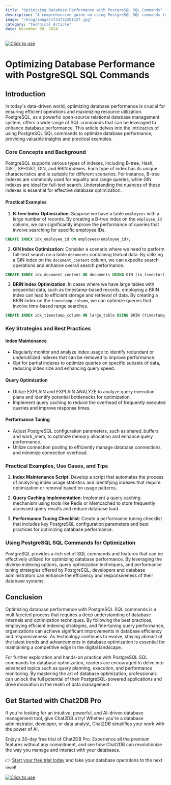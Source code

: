 ```yaml
---
title: "Optimizing Database Performance with PostgreSQL SQL Commands"
description: "A comprehensive guide on using PostgreSQL SQL commands to optimize database performance, covering key strategies, techniques, and practical examples."
image: "/blog/image/1733732281427.jpg"
category: "Technical Article"
date: December 09, 2024
---
```

[![Click to use](/image/blog/bg/chat2db1.png)](https://app.chat2db.ai/)
# Optimizing Database Performance with PostgreSQL SQL Commands


<Authors date="December 09, 2024">
  <Author name="Aiden Stone" link="https://chat2db.ai" />
</Authors>

## Introduction

In today's data-driven world, optimizing database performance is crucial for ensuring efficient operations and maximizing resource utilization. PostgreSQL, as a powerful open-source relational database management system, offers a wide range of SQL commands that can be leveraged to enhance database performance. This article delves into the intricacies of using PostgreSQL SQL commands to optimize database performance, providing valuable insights and practical examples.

### Core Concepts and Background

PostgreSQL supports various types of indexes, including B-tree, Hash, GiST, SP-GiST, GIN, and BRIN indexes. Each type of index has its unique characteristics and is suitable for different scenarios. For instance, B-tree indexes are commonly used for equality and range queries, while GIN indexes are ideal for full-text search. Understanding the nuances of these indexes is essential for effective database optimization.

#### Practical Examples

1. **B-tree Index Optimization**: Suppose we have a table `employees` with a large number of records. By creating a B-tree index on the `employee_id` column, we can significantly improve the performance of queries that involve searching for specific employee IDs.

```sql
CREATE INDEX idx_employee_id ON employees(employee_id);
```

2. **GIN Index Optimization**: Consider a scenario where we need to perform full-text search on a table `documents` containing textual data. By utilizing a GIN index on the `document_content` column, we can expedite search operations and enhance overall search performance.

```sql
CREATE INDEX idx_document_content ON documents USING GIN (to_tsvector('english', document_content));
```

3. **BRIN Index Optimization**: In cases where we have large tables with sequential data, such as timestamp-based records, employing a BRIN index can lead to efficient storage and retrieval of data. By creating a BRIN index on the `timestamp_column`, we can optimize queries that involve time-based range searches.

```sql
CREATE INDEX idx_timestamp_column ON large_table USING BRIN (timestamp_column);
```

### Key Strategies and Best Practices

#### Index Maintenance

- Regularly monitor and analyze index usage to identify redundant or underutilized indexes that can be removed to improve performance.
- Opt for partial indexes to optimize queries on specific subsets of data, reducing index size and enhancing query speed.

#### Query Optimization

- Utilize EXPLAIN and EXPLAIN ANALYZE to analyze query execution plans and identify potential bottlenecks for optimization.
- Implement query caching to reduce the overhead of frequently executed queries and improve response times.

#### Performance Tuning

- Adjust PostgreSQL configuration parameters, such as shared_buffers and work_mem, to optimize memory allocation and enhance query performance.
- Utilize connection pooling to efficiently manage database connections and minimize connection overhead.

### Practical Examples, Use Cases, and Tips

1. **Index Maintenance Script**: Develop a script that automates the process of analyzing index usage statistics and identifying indexes that require optimization or removal based on usage patterns.

2. **Query Caching Implementation**: Implement a query caching mechanism using tools like Redis or Memcached to store frequently accessed query results and reduce database load.

3. **Performance Tuning Checklist**: Create a performance tuning checklist that includes key PostgreSQL configuration parameters and best practices for optimizing database performance.

### Using PostgreSQL SQL Commands for Optimization

PostgreSQL provides a rich set of SQL commands and features that can be effectively utilized for optimizing database performance. By leveraging the diverse indexing options, query optimization techniques, and performance tuning strategies offered by PostgreSQL, developers and database administrators can enhance the efficiency and responsiveness of their database systems.

## Conclusion

Optimizing database performance with PostgreSQL SQL commands is a multifaceted process that requires a deep understanding of database internals and optimization techniques. By following the best practices, employing efficient indexing strategies, and fine-tuning query performance, organizations can achieve significant improvements in database efficiency and responsiveness. As technology continues to evolve, staying abreast of the latest trends and advancements in database optimization is essential for maintaining a competitive edge in the digital landscape.

For further exploration and hands-on practice with PostgreSQL SQL commands for database optimization, readers are encouraged to delve into advanced topics such as query planning, execution, and performance monitoring. By mastering the art of database optimization, professionals can unlock the full potential of their PostgreSQL-powered applications and drive innovation in the realm of data management.

## Get Started with Chat2DB Pro

If you're looking for an intuitive, powerful, and AI-driven database management tool, give Chat2DB a try! Whether you're a database administrator, developer, or data analyst, Chat2DB simplifies your work with the power of AI.

Enjoy a 30-day free trial of Chat2DB Pro. Experience all the premium features without any commitment, and see how Chat2DB can revolutionize the way you manage and interact with your databases.

👉 [Start your free trial today](https://app.chat2db.ai/) and take your database operations to the next level!

[![Click to use](/image/blog/bg/chat2db.jpg)](https://app.chat2db.ai/)